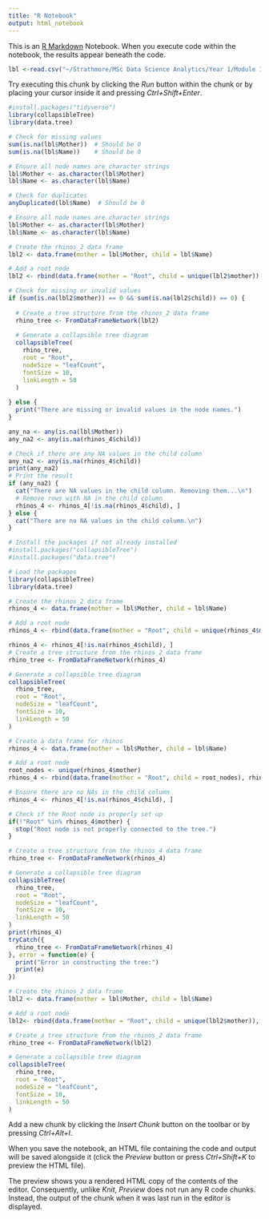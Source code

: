 ```yaml
---
title: "R Notebook"
output: html_notebook
---
```


This is an [R Markdown](http://rmarkdown.rstudio.com) Notebook. When you execute code within the notebook, the results appear beneath the code. 

```r
lbl <-read.csv("~/Strathmore/MSc Data Science Analytics/Year 1/Module III/Dissertation Seminar I/Data folder/LewaBorana/Lewa Borana.csv")
```


Try executing this chunk by clicking the *Run* button within the chunk or by placing your cursor inside it and pressing *Ctrl+Shift+Enter*. 

```r
#install.packages("tidyverse")
library(collapsibleTree)
library(data.tree)

```

```r
# Check for missing values
sum(is.na(lbl$Mother))  # Should be 0
sum(is.na(lbl$Name))    # Should be 0
```

```r
# Ensure all node names are character strings
lbl$Mother <- as.character(lbl$Mother)
lbl$Name <- as.character(lbl$Name)
```


```r
# Check for duplicates
anyDuplicated(lbl$Name)  # Should be 0

```

```r
# Ensure all node names are character strings
lbl$Mother <- as.character(lbl$Mother)
lbl$Name <- as.character(lbl$Name)

# Create the rhinos_2 data frame
lbl2 <- data.frame(mother = lbl$Mother, child = lbl$Name)

# Add a root node
lbl2 <- rbind(data.frame(mother = "Root", child = unique(lbl2$mother)), lbl2)

# Check for missing or invalid values
if (sum(is.na(lbl2$mother)) == 0 && sum(is.na(lbl2$child)) == 0) {
  
  # Create a tree structure from the rhinos_2 data frame
  rhino_tree <- FromDataFrameNetwork(lbl2)
  
  # Generate a collapsible tree diagram
  collapsibleTree(
    rhino_tree,
    root = "Root",
    nodeSize = "leafCount",
    fontSize = 10,
    linkLength = 50
  )
  
} else {
  print("There are missing or invalid values in the node names.")
}


```
```r
any_na <- any(is.na(lbl$Mother))
any_na2 <- any(is.na(rhinos_4$child))
```

```r
# Check if there are any NA values in the child column  
any_na2 <- any(is.na(rhinos_4$child))  
print(any_na2)
# Print the result  
if (any_na2) {  
  cat("There are NA values in the child column. Removing them...\n")  
  # Remove rows with NA in the child column  
  rhinos_4 <- rhinos_4[!is.na(rhinos_4$child), ]  
} else {  
  cat("There are no NA values in the child column.\n")  
}

```



```r
# Install the packages if not already installed
#install.packages("collapsibleTree")
#install.packages("data.tree")

# Load the packages
library(collapsibleTree)
library(data.tree)

# Create the rhinos_2 data frame
rhinos_4 <- data.frame(mother = lbl$Mother, child = lbl$Name)

# Add a root node
rhinos_4 <- rbind(data.frame(mother = "Root", child = unique(rhinos_4$mother)), rhinos_4)

rhinos_4 <- rhinos_4[!is.na(rhinos_4$child), ]  
# Create a tree structure from the rhinos_2 data frame
rhino_tree <- FromDataFrameNetwork(rhinos_4)

# Generate a collapsible tree diagram
collapsibleTree(
  rhino_tree,
  root = "Root",
  nodeSize = "leafCount",
  fontSize = 10,
  linkLength = 50
)

```

```r
# Create a data frame for rhinos
rhinos_4 <- data.frame(mother = lbl$Mother, child = lbl$Name)

# Add a root node
root_nodes <- unique(rhinos_4$mother)
rhinos_4 <- rbind(data.frame(mother = "Root", child = root_nodes), rhinos_4)

# Ensure there are no NAs in the child column
rhinos_4 <- rhinos_4[!is.na(rhinos_4$child), ]  

# Check if the Root node is properly set up
if(!"Root" %in% rhinos_4$mother) {
  stop("Root node is not properly connected to the tree.")
}

# Create a tree structure from the rhinos_4 data frame
rhino_tree <- FromDataFrameNetwork(rhinos_4)

# Generate a collapsible tree diagram
collapsibleTree(
  rhino_tree,
  root = "Root",
  nodeSize = "leafCount",
  fontSize = 10,
  linkLength = 50
)
print(rhinos_4)
tryCatch({
  rhino_tree <- FromDataFrameNetwork(rhinos_4)
}, error = function(e) {
  print("Error in constructing the tree:")
  print(e)
})


```



```r
# Create the rhinos_2 data frame
lbl2 <- data.frame(mother = lbl$Mother, child = lbl$Name)

# Add a root node
lbl2<- rbind(data.frame(mother = "Root", child = unique(lbl2$mother)), lbl2)

# Create a tree structure from the rhinos_2 data frame
rhino_tree <- FromDataFrameNetwork(lbl2)

# Generate a collapsible tree diagram
collapsibleTree(
  rhino_tree,
  root = "Root",
  nodeSize = "leafCount",
  fontSize = 10,
  linkLength = 50
)

```

Add a new chunk by clicking the *Insert Chunk* button on the toolbar or by pressing *Ctrl+Alt+I*.

When you save the notebook, an HTML file containing the code and output will be saved alongside it (click the *Preview* button or press *Ctrl+Shift+K* to preview the HTML file).

The preview shows you a rendered HTML copy of the contents of the editor. Consequently, unlike *Knit*, *Preview* does not run any R code chunks. Instead, the output of the chunk when it was last run in the editor is displayed.
